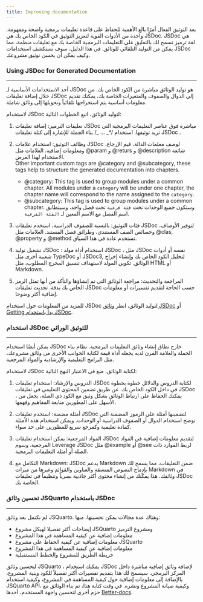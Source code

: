 ```yaml
--- 
title: Improving documentation 
---
```

يعد التوثيق الفعال أمرًا بالغ الأهمية للحفاظ على قاعدة تعليمات برمجية واضحة ومفهومة. واحدة من الأدوات القوية لتعزيز التوثيق في الكود الخاص بك هي JSDoc. JSDoc هي لغة ترميز تسمح لك بالتعليق على التعليمات البرمجية الخاصة بك مع تعليقات منظمة، مما يمكن من التوليد التلقائي للوثائق. في هذا الدليل، سوف نستكشف استخدامات JSDoc وكيف يمكن أن يحسن توثيق مشروعك.

### Using JSDoc for Generated Documentation
<hr>
أحد الاستخدامات الأساسية لـ JSDoc هو توليد الوثائق مباشرة من الكود الخاص بك. من خلال إضافة تعليقات JSDoc إلى الدوال والصفوف والمتغيرات الخاصة بك، يمكنك تقديم معلومات أساسية يتم استخراجها تلقائياً وتحويلها إلى وثائق شاملة.

لاستخدام JSDoc لتوليد الوثائق، اتبع الخطوات التالية:

1. تعليقات الترميز: إضافة تعليقات JSDoc مباشرة فوق عناصر التعليمات البرمجية التي تريد توثيقها. استخدام /\*_ ... _/ بناء الجملة للإشارة إلى كتلة تعليقات JSDoc .

2. وظائف التوثيق: استخدام علامات JSDoc لوصف معلمات الدالة، قيم الإرجاع، ومعلومات إضافية. العلامات مثل @param و @returs و @description شائعة الاستخدام لهذا الغرض. </br>
 Other important custom tags are  @category and @subcategory, these tags help to structure the generated documentation into chapters.</br>
   - @category: This tag is used to group modules under a common chapter. All modules under a `category` will be under one chapter, the chapter name will correspond to the name assigned to the `category`. 
   - @subcategory: This tag is used to group modules under a common chapter. 
وستكون جميع الوحدات تحت `فئة فرعية` تحت فصل واحد، وسيتطابق اسم الفصل مع الاسم المعين لـ `الفئة الفرعية`. 

<!-- ::: {.notes} -->
<!---->
<!--    The main idea around @category and @subcategory is to allow nested chapters for example one parent chapter A can have other subchapters (Chapter Aa, Chapter Ab, Chapter Ac) with each of these subchapters having their individual modules.  -->
<!--    Note that this is only two levels of nesting, with Chapter A being the @category and the @subcategory will be the  other chapters. Initially we intended to implement 2 levels of nested chapters but this as at the time of writing this quarto only allows 1 levels of nesting (i.e, you can only have 1 parent chapter with no subChapters, as a result, only the @subcategories will be displayed as chapters in the rendered document. -->
<!-- ::: -->

3. فئات التوثيق: بالنسبة للصفوف الدراسية، استخدم تعليقات JSDoc لتوفير الأوصاف، وخصائص الصف المستندي، وطرائق فصل المستند. العلامات مثل @clas, @property و @method تستخدم عادة في هذا السياق.

4. تشغيل توليد JSDoc : استخدام أداة مولد JSDoc ، مثل JSDoc نفسه أو أدوات شعبية أخرى مثل TypeDoc أو JSDoc3, لتحليل الكود الخاص بك وإنشاء إخراج الوثائق. تكوين المولد لاستهداف تنسيق المخرج المطلوب، مثل HTML أو Markdown.

5. المراجعة والتحديث: مراجعة الوثائق التي تم إنشاؤها والتأكد من أنها تمثل الرمز الخاص بك بدقة. تحديث تعليقات JSDoc حسب الحاجة لتقديم تفسيرات أو معلومات إضافية أكثر وضوحا.

للمزيد من المعلومات حول استخدام JSDoc لتوليد الوثائق، انظر [وثائق JSDoc](https://jsdoc.app/) أو [Getting بدأ باستخدام JSDoc](https://jsdoc.app/about-getting-started.html).


### استخدام JSDoc للتوثيق الوراثي
<hr>
يمكن أيضًا استخدام JSDoc خارج نطاق إنشاء وثائق التعليمات البرمجية. نظام بناء الجملة والعلامة المرن لديه يجعله أداة قيمة لكتابة الجوانب الأخرى من وثائق مشروعك، مثل البرامج التعليمية والإرشادية والمواد المرجعية.

لاستخدام JSDoc لكتابة الوثائق، ضع في الاعتبار النهج التالية:

1. الدروس والإرشاد: استخدام تعليقات JSDoc لكتابة الدروس والدلائل خطوة بخطوة في داخل الكود الخاص بك. عن طريق تضمين المحتوى التعليمي في تعليقات JSDoc ، يمكنك الحفاظ على ارتباط الوثائق بشكل وثيق مع الكود ذي الصلة، يجعل من الأسهل على المطورين متابعة المفاهيم وفهمها.

2. أمثلة مضمنة: استخدم تعليقات JSDoc لتضمينها أمثلة على الرموز المضمنة التي توضح استخدام الدوال أو الصفوف الدراسية أو الوحدات. ويمكن استخدام هذه الأمثلة كمادة تعليمية وكمرجع سريع للمطورين على حد سواء.

3. المواد المرجعية: يمكن استخدام تعليقات JSDoc لتقديم معلومات إضافية في المواد المرجعية. وسوم Leverage JSDoc مثل @example أو @see لربط الموارد ذات الصلة أو أمثلة التعليمات البرمجية.

4. التكامل مع Markdown: JSDoc يدعم Markdown ضمن التعليقات، مما يسمح لك بإدماج النصوص المنسقة والعناوين والقوائم وغيرها من ميزات Markdown في وثائقك. هذا يمكّنك من إنشاء محتوى أكثر جاذبية بصرياً وتنظيماً في تعليقات JSDoc الخاصة بك.

###
### تحسين وثائق JSQuarto باستخدام JSDoc
<hr>

لم تكتمل بعد وثائق JSQuarto. وهناك عدة مجالات يمكن تحسينها، منها:

- إيضاحات أكثر تفصيلا لهيكل مشروع JSQuarto ومشروع الترميز
- معلومات إضافية عن كيفية المساهمة في هذا المشروع
- معلومات إضافية عن كيفية الحفاظ على مشروع JSQuarto
- معلومات إضافية عن كيفية المساهمة في هذا المشروع
- خريطة الطريق للمشروع والخطط المستقبلية

لتحسين وثائق JSQuarto ، يمكنك استخدام JSDoc لإضافة وثائق إضافية مباشرة داخل المركز البرمجي. سيسمح لك هذا بتقديم تفسيرات أكثر تفصيلاً للكود وبنية المشروع، بالإضافة إلى معلومات إضافية حول كيفية المساهمة في المشروع، وكيفية استخدام JSQuarto API، وكيفية صيانة المشروع ونشره. في وقت كتابة هذا، تم بناء الوثائق مع حزم أخرى لتحسين واجهة المستخدم، أحدها [Better-docs](https://github.com/SoftwareBrothers/better-docs).

